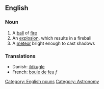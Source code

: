 ==English==

===Noun===
# A [[ball]] of [[fire]]
# An [[explosion]], which results in a fireball
# A [[meteor]] bright enough to cast shadows

===Translations===
*Danish: [[ildkugle]]
*French: [[boule de feu]] ''f''

[[Category: English nouns]]
[[Category: Astronomy]]